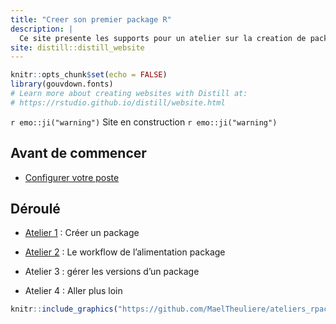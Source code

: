 ```yaml
---
title: "Creer son premier package R"
description: |
  Ce site presente les supports pour un atelier sur la creation de packages
site: distill::distill_website
---
```


```r
knitr::opts_chunk$set(echo = FALSE)
library(gouvdown.fonts)
# Learn more about creating websites with Distill at:
# https://rstudio.github.io/distill/website.html

```

`r emo::ji("warning")` Site en construction `r emo::ji("warning")`

## Avant de commencer

- [Configurer votre poste](configuration.html)

## Déroulé

- [Atelier 1](atelier1.html) : Créer un package

- [Atelier 2](atelier2.html) : Le workflow de l'alimentation package

- Atelier 3 : gérer les versions d'un package

- Atelier 4 : Aller plus loin

```r
knitr::include_graphics("https://github.com/MaelTheuliere/ateliers_rpackage/raw/main/slides/www/packagescompagnons.png")
```

